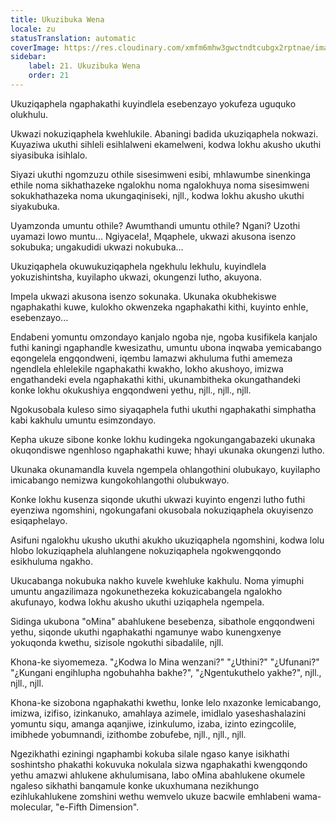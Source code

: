 ```yaml
---
title: Ukuzibuka Wena
locale: zu
statusTranslation: automatic
coverImage: https://res.cloudinary.com/xmfm6mhw3gwctndtcubgx2rptnae/image/upload/v1740468922/small_cover_tratado_de_psicologia_revolucionaria_a4c0dca4e0.webp
sidebar:
    label: 21. Ukuzibuka Wena
    order: 21
---
```

Ukuziqaphela ngaphakathi kuyindlela esebenzayo yokufeza uguquko olukhulu.

Ukwazi nokuziqaphela kwehlukile. Abaningi badida ukuziqaphela nokwazi. Kuyaziwa ukuthi sihleli esihlalweni ekamelweni, kodwa lokhu akusho ukuthi siyasibuka isihlalo.

Siyazi ukuthi ngomzuzu othile sisesimweni esibi, mhlawumbe sinenkinga ethile noma sikhathazeke ngalokhu noma ngalokhuya noma sisesimweni sokukhathazeka noma ukungaqiniseki, njll., kodwa lokhu akusho ukuthi siyakubuka.

Uyamzonda umuntu othile? Awumthandi umuntu othile? Ngani? Uzothi uyamazi lowo muntu... Ngiyacela!, Mqaphele, ukwazi akusona isenzo sokubuka; ungakudidi ukwazi nokubuka...

Ukuziqaphela okuwukuziqaphela ngekhulu lekhulu, kuyindlela yokuzishintsha, kuyilapho ukwazi, okungenzi lutho, akuyona.

Impela ukwazi akusona isenzo sokunaka. Ukunaka okubhekiswe ngaphakathi kuwe, kulokho okwenzeka ngaphakathi kithi, kuyinto enhle, esebenzayo...

Endabeni yomuntu omzondayo kanjalo ngoba nje, ngoba kusifikela kanjalo futhi kaningi ngaphandle kwesizathu, umuntu ubona inqwaba yemicabango eqongelela engqondweni, iqembu lamazwi akhuluma futhi amemeza ngendlela ehlelekile ngaphakathi kwakho, lokho akushoyo, imizwa engathandeki evela ngaphakathi kithi, ukunambitheka okungathandeki konke lokhu okukushiya engqondweni yethu, njll., njll., njll.

Ngokusobala kuleso simo siyaqaphela futhi ukuthi ngaphakathi simphatha kabi kakhulu umuntu esimzondayo.

Kepha ukuze sibone konke lokhu kudingeka ngokungangabazeki ukunaka okuqondiswe ngenhloso ngaphakathi kuwe; hhayi ukunaka okungenzi lutho.

Ukunaka okunamandla kuvela ngempela ohlangothini olubukayo, kuyilapho imicabango nemizwa kungokohlangothi olubukwayo.

Konke lokhu kusenza siqonde ukuthi ukwazi kuyinto engenzi lutho futhi eyenziwa ngomshini, ngokungafani okusobala nokuziqaphela okuyisenzo esiqaphelayo.

Asifuni ngalokhu ukusho ukuthi akukho ukuziqaphela ngomshini, kodwa lolu hlobo lokuziqaphela aluhlangene nokuziqaphela ngokwengqondo esikhuluma ngakho.

Ukucabanga nokubuka nakho kuvele kwehluke kakhulu. Noma yimuphi umuntu angazilimaza ngokunethezeka kokuzicabangela ngalokho akufunayo, kodwa lokhu akusho ukuthi uziqaphela ngempela.

Sidinga ukubona "oMina" abahlukene besebenza, sibathole engqondweni yethu, siqonde ukuthi ngaphakathi ngamunye wabo kunengxenye yokuqonda kwethu, sizisole ngokuthi sibadalile, njll.

Khona-ke siyomemeza. "¿Kodwa lo Mina wenzani?" "¿Uthini?" "¿Ufunani?" "¿Kungani engihlupha ngobuhahha bakhe?", "¿Ngentukuthelo yakhe?", njll., njll., njll.

Khona-ke sizobona ngaphakathi kwethu, lonke lelo nxazonke lemicabango, imizwa, izifiso, izinkanuko, amahlaya azimele, imidlalo yaseshashalazini yomuntu siqu, amanga aqanjiwe, izinkulumo, izaba, izinto ezingcolile, imibhede yobumnandi, izithombe zobufebe, njll., njll., njll.

Ngezikhathi eziningi ngaphambi kokuba silale ngaso kanye isikhathi soshintsho phakathi kokuvuka nokulala sizwa ngaphakathi kwengqondo yethu amazwi ahlukene akhulumisana, labo oMina abahlukene okumele ngaleso sikhathi banqamule konke ukuxhumana nezikhungo ezihlukahlukene zomshini wethu wemvelo ukuze bacwile emhlabeni wama-molecular, "e-Fifth Dimension".

